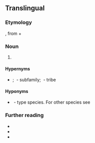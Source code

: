 ==Translingual==
{{rfi|mul}}

===Etymology===
{{der|mul|NL.|-}}, from {{der|mul|grc|καρπός||fruit}} + {{m|grc|βρωτός||edible}}

===Noun===
{{taxoninfl|i=1|g=m}}

# {{taxon|genus|family|Aizoaceae|plants, including {{vern|lang=en|sea fig|pl=s}} and {{vern|highway ice plant|pl=s}}}}

====Hypernyms====
* {{sense|genus}} {{Aizoaceae Hypernyms}}; ''{{taxlink|Ruschioideae|subfamily|noshow=1}}''&nbsp;- subfamily; ''{{taxlink|Ruschieae|tribe|noshow=1}}''&nbsp;- tribe

====Hyponyms====
* {{sense|genus}} {{taxlink|Carpobrotus edulis|species|noshow=1}}&nbsp;- type species. For other species see {{specieslite}}

===Further reading===
* {{projectlink|wikipedia}}
* {{specieslite}}
* {{comcatlite}}